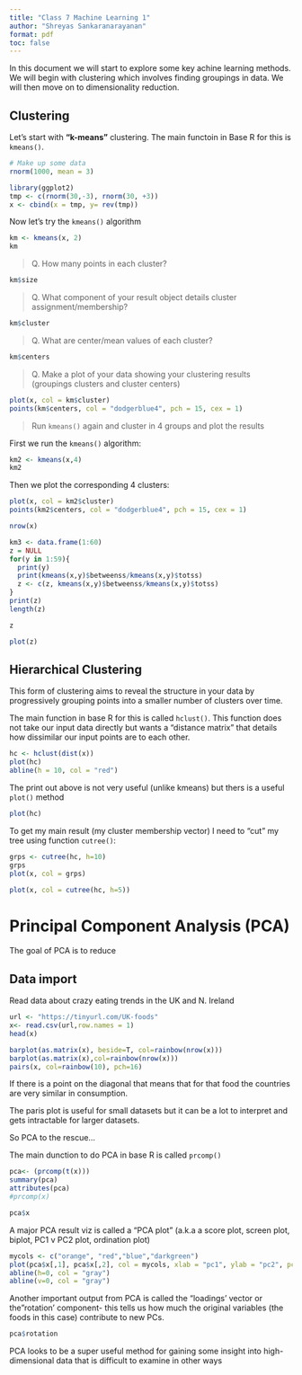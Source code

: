 ```yaml
---
title: "Class 7 Machine Learning 1"
author: "Shreyas Sankaranarayanan"
format: pdf
toc: false
---
```


In this document we will start to explore some key achine learning methods. We will begin with clustering which involves finding groupings in data. We will then move on to dimensionality reduction.

## Clustering

Let's start with **"k-means"** clustering. The main functoin in Base R for this is `kmeans()`.

```r
# Make up some data
rnorm(1000, mean = 3)

```

```r
library(ggplot2)
tmp <- c(rnorm(30,-3), rnorm(30, +3))
x <- cbind(x = tmp, y= rev(tmp))
```

Now let's try the `kmeans()` algorithm

```r
km <- kmeans(x, 2)
km
```

> Q. How many points in each cluster?

```r
km$size
```

> Q. What component of your result object details cluster assignment/membership?

```r
km$cluster
```


> Q. What are center/mean values of each cluster?

```r
km$centers
```


> Q. Make a plot of your data showing your clustering results (groupings clusters and cluster centers)

```r
plot(x, col = km$cluster)
points(km$centers, col = "dodgerblue4", pch = 15, cex = 1)
```

> Run `kmeans()` again and cluster in 4 groups and plot the results

First we run the `kmeans()` algorithm:

```r
km2 <- kmeans(x,4)
km2
```

Then we plot the corresponding 4 clusters:

```r
plot(x, col = km2$cluster)
points(km2$centers, col = "dodgerblue4", pch = 15, cex = 1)
```
```r
nrow(x)
```

```r
km3 <- data.frame(1:60)
z = NULL
for(y in 1:59){
  print(y)
  print(kmeans(x,y)$betweenss/kmeans(x,y)$totss)
  z <- c(z, kmeans(x,y)$betweenss/kmeans(x,y)$totss)
}
print(z)
length(z)

```


```r
z

```

```r
plot(z)

```

## Hierarchical Clustering

This form of clustering aims to reveal the structure in your data by progressively grouping points into a smaller number of clusters over time.

The main function in base R for this is called `hclust()`. This function does not take our input data directly but wants a "distance matrix" that details how dissimilar our input points are to each other.

```r
hc <- hclust(dist(x))
plot(hc)
abline(h = 10, col = "red")
```

The print out above is not very useful (unlike kmeans) but thers is a useful `plot()` method

```r
plot(hc)
```
To get my main result (my cluster membership vector) I need to "cut" my tree using function `cutree()`:

```r
grps <- cutree(hc, h=10)
grps
plot(x, col = grps)
```

```r
plot(x, col = cutree(hc, h=5))
```

# Principal Component Analysis (PCA)

The goal of PCA is to reduce 

## Data import

Read data about crazy eating trends in the UK and N. Ireland

```r
url <- "https://tinyurl.com/UK-foods"
x<- read.csv(url,row.names = 1)
head(x)
```

```r
barplot(as.matrix(x), beside=T, col=rainbow(nrow(x)))
barplot(as.matrix(x),col=rainbow(nrow(x)))
pairs(x, col=rainbow(10), pch=16)

```

If there is a point on the diagonal that means that for that food the countries are very similar in consumption.

The paris plot is useful for small datasets but it can be a lot to interpret and gets intractable for larger datasets.

So PCA to the rescue...

The main dunction to do PCA in base R is called `prcomp()`

```r
pca<- (prcomp(t(x)))
summary(pca)
attributes(pca)
#prcomp(x)
```
```r
pca$x
```
A major PCA result viz is called a "PCA plot" (a.k.a a score plot, screen plot, biplot, PC1 v PC2 plot, ordination plot)

```r
mycols <- c("orange", "red","blue","darkgreen")
plot(pca$x[,1], pca$x[,2], col = mycols, xlab = "pc1", ylab = "pc2", pch = 19)
abline(h=0, col = "gray")
abline(v=0, col = "gray")
```
Another important output from PCA is called the "loadings' vector or the "rotation' component- this tells us how much the original variables (the foods in this case) contribute to new PCs.

```r
pca$rotation
```
PCA looks to be a super useful method for gaining some insight into high-dimensional data that is difficult to examine in other ways
